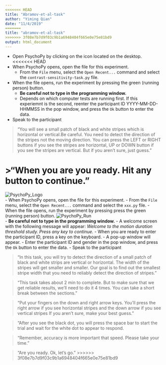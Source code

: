 ```yaml
---
<<<<<<< HEAD
title: "Abramov-et-al-task"
author: "Yiming Qian"
date: "11/4/2019"
=======
title: "abramov-et-al-task"
>>>>>>> 3f08e7b7d9f03c9b1a6948404f665e0e75e81bd9
output: html_document
---
```


- Open PsychoPy by clicking on the icon located on the desktop.
<<<<<<< HEAD
- When PsychoPy opens, open the file for this experiment.
    - From the `File` menu, select the `Open Recent...` command and select the `contrast-sensitivity-task.py` file.
- When the file opens, run the experiment by pressing the green (running person) button.
    - **Be careful not to type in the programming window.**
    - Depends on which computer tests are running first. If this experiemnt is the second, reenter the participant ID YYYY-MM-DD-HHMMSS in the pop window, and press the `Ok` button to enter the data.
- Speak to the participant

>“You will see a small patch of black and white stripes which is horizontal or vertical.Be careful. You need to detect the direction of the stripes not the moving direction. You can press the LEFT or RIGHT buttons if you see the stripes are horizontal, UP or DOWN button if you see the stripes are vertical. But if you aren't sure, just guess. "

>"When you are you ready. Hit any button to continue."
=======
![PsychoPy_Logo](images/PsychoPy-1.PNG)  
- When PsychoPy opens, open the file for this experiment.
    - From the `File` menu, select the `Open Recent...` command and select the `xxx.py` file.
- When the file opens, run the experiment by pressing press the green (running person) button. ![PsychoPy_Run](images/PPrunningMan.png)  
    - **Be careful not to type in the programming window.**
    - A welcome screen with the following message will appear: *Welcome to the motion duration threshold study. Press any key to continue.*
- When you are ready to enter the participant ID, press a key on the keyboard.
    - A pop-up window will appear.
    - Enter the participant ID and gender in the pop window, and press the `Ok` button to enter the data.
- Speak to the participant

>“In this task, you will try to detect the direction of a small patch of black and white strips are vertical or horizontal. The width of the stripes will get smaller and smaller. Our goal is to find out the smallest stripe width that you need to reliably detect the direction of stripes."

>"This task takes about 2 min to complete. But to make sure that we get reliable results, we'll need to do it 4 times. You can take a short break between the sections."

>"Put your fingers on the down and right arrow keys. You'll press the right arrow if you see horizontal stripes and the down arrow if you see vertical stripes If you aren't sure, make your best guess."

>"After you see the black dot, you will press the space bar to start the trial and wait for the white dot to appear to respond.

>"Remember, accuracy is more important that speed. Please take your time."

>"Are you ready. Ok, let's go."
>>>>>>> 3f08e7b7d9f03c9b1a6948404f665e0e75e81bd9
